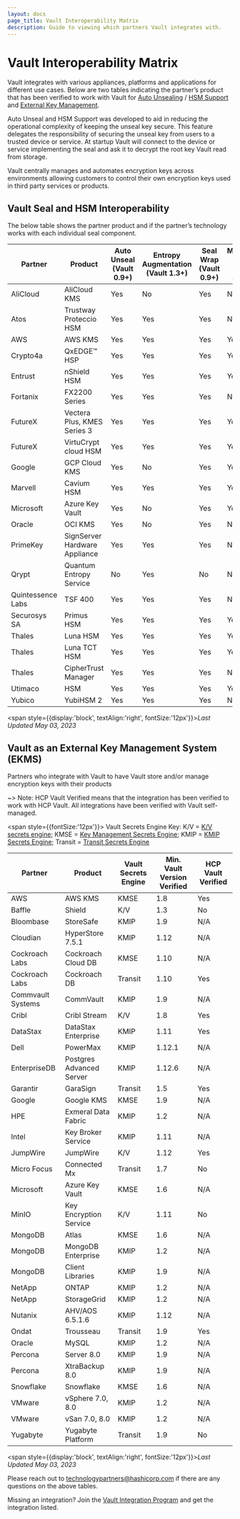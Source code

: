 ---
layout: docs
page_title: Vault Interoperability Matrix
description: Guide to viewing which partners Vault integrates with.
---

# Vault Interoperability Matrix

Vault integrates with various appliances, platforms and applications for different use cases. Below are two tables indicating the partner’s product that has been verified to work with Vault for [Auto Unsealing](/vault/docs/concepts/seal#auto-unseal) / [HSM Support](/vault/docs/enterprise/hsm) and [External Key Management](https://vaultproject.io/use-cases/key-management).

Auto Unseal and HSM Support was developed to aid in reducing the operational complexity of keeping the unseal key secure. This feature delegates the responsibility of securing the unseal key from users to a trusted device or service. At startup Vault will connect to the device or service implementing the seal and ask it to decrypt the root key Vault read from storage.

Vault centrally manages and automates encryption keys across environments allowing customers to control their own encryption keys used in third party services or products.

## Vault Seal and HSM Interoperability

The below table shows the partner product and if the partner’s technology works with each individual seal component.

| Partner           | Product                                | Auto Unseal <br/> (Vault 0.9+)  | Entropy Augmentation <br/>(Vault 1.3+) | Seal Wrap  <br/>(Vault 0.9+)   | Managed Keys  <br/> (Vault 1.10+) | Min. Vault Version Verified |
| ----------------- | -------------------------------------- | ------------ | -------------------- | ------------ |-------------- | --------------------------- |
| AliCloud          | AliCloud KMS                           | Yes          | No                   | Yes          | No            | 0.11.2                      |
| Atos              | Trustway Proteccio HSM                 | Yes          | Yes                  | Yes          | No            | 1.9                         |
| AWS               | AWS KMS                                | Yes          | Yes                  | Yes          | Yes           | 0.9                         |
| Crypto4a          | QxEDGE™️ HSP                            | Yes          | Yes                  | Yes          | Yes           | 1.9                         |
| Entrust           | nShield HSM                            | Yes          | Yes                  | Yes          | Yes           | 1.3                         |
| Fortanix          | FX2200 Series                          | Yes          | Yes                  | Yes          | No            | 0.10                        |
| FutureX           | Vectera Plus, KMES Series 3            | Yes          | Yes                  | Yes          | Yes           | 1.5                         |
| FutureX           | VirtuCrypt cloud HSM                   | Yes          | Yes                  | Yes          | Yes           | 1.5                         |
| Google            | GCP Cloud KMS                          | Yes          | No                   | Yes          | Yes           | 0.9                         |
| Marvell           | Cavium HSM                             | Yes          | Yes                  | Yes          | Yes           | 1.11                        |
| Microsoft         | Azure Key Vault                        | Yes          | No                   | Yes          | Yes           | 0.10.2                      |
| Oracle            | OCI KMS                                | Yes          | No                   | Yes          | No            | 1.2.3                       |
| PrimeKey          | SignServer Hardware Appliance          | Yes          | Yes                  | Yes          | No            | 1.6                         |
| Qrypt             | Quantum Entropy Service                | No           | Yes                  | No           | No            | 1.11                        |
| Quintessence Labs | TSF  400                               | Yes          | Yes                  | Yes          | No            | 1.4                         |
| Securosys SA      | Primus HSM                             | Yes          | Yes                  | Yes          | Yes           | 1.7                         |
| Thales            | Luna HSM                               | Yes          | Yes                  | Yes          | Yes           | 1.4                         |
| Thales            | Luna TCT HSM                           | Yes          | Yes                  | Yes          | Yes           | 1.4                         |   
| Thales            | CipherTrust Manager                    | Yes          | Yes                  | Yes          | No            | 1.7                         |
| Utimaco           | HSM                                    | Yes          | Yes                  | Yes          | Yes           | 1.4                         |
| Yubico            | YubiHSM 2                              | Yes          | Yes                  | Yes          | No            | 1.5                         |
<span style={{display:'block', textAlign:'right', fontSize:'12px'}}><em>Last Updated May 03, 2023</em></span>

## Vault as an External Key Management System (EKMS)

Partners who integrate with Vault to have Vault store and/or manage encryption keys with their products

~> Note: HCP Vault Verified means that the integration has been verified to work with HCP Vault. All integrations have been verified with Vault self-managed.

<span style={{fontSize:'12px'}}>
Vault Secrets Engine Key: K/V = <a href="/docs/secrets/kv">K/V secrets engine</a>; KMSE = <a href="/docs/secrets/key-management">Key Management Secrets Engine</a>; KMIP = <a href="/docs/secrets/kmip">KMIP Secrets Engine</a>; Transit = <a href="/docs/secrets/transit">Transit Secrets Engine</a>
</span>

| Partner           | Product                  | Vault Secrets Engine | Min. Vault Version Verified | HCP Vault Verified |
| ----------------- | ------------------------ | -------------------- | --------------------------- | ------------------- |
| AWS               | AWS KMS                  | KMSE                 | 1.8                         | Yes                 |
| Baffle            | Shield                   | K/V                  | 1.3                         | No                  |
| Bloombase         | StoreSafe                | KMIP                 | 1.9                         | N/A                 |
| Cloudian          | HyperStore 7.5.1         | KMIP                 | 1.12                        | N/A                 |
| Cockroach Labs    | Cockroach Cloud DB       | KMSE                 | 1.10                        | N/A                 |
| Cockroach Labs    | Cockroach DB             | Transit              | 1.10                        | Yes                 |
| Commvault Systems | CommVault                | KMIP                 | 1.9                         | N/A                 |
| Cribl             | Cribl Stream             | K/V                  | 1.8                         | Yes                 |
| DataStax          | DataStax Enterprise      | KMIP                 | 1.11                        | Yes                 |
| Dell              | PowerMax                 | KMIP                 | 1.12.1                      | N/A                 |
| EnterpriseDB      | Postgres Advanced Server | KMIP                 | 1.12.6                      | N/A                 |
| Garantir          | GaraSign                 | Transit              | 1.5                         | Yes                 |
| Google            | Google KMS               | KMSE                 | 1.9                         | N/A                 |
| HPE               | Exmeral Data Fabric      | KMIP                 | 1.2                         | N/A                 |
| Intel             | Key Broker Service       | KMIP                 | 1.11                        | N/A                 |
| JumpWire          | JumpWire                 | K/V                  | 1.12                        | Yes                 |
| Micro Focus       | Connected Mx             | Transit              | 1.7                         | No                  |
| Microsoft         | Azure Key Vault          | KMSE                 | 1.6                         | N/A                 |
| MinIO             | Key Encryption Service   | K/V                  | 1.11                        | No                  |
| MongoDB           | Atlas                    | KMSE                 | 1.6                         | N/A                 |
| MongoDB           | MongoDB Enterprise       | KMIP                 | 1.2                         | N/A                 |
| MongoDB           | Client Libraries         | KMIP                 | 1.9                         | N/A                 |
| NetApp            | ONTAP                    | KMIP                 | 1.2                         | N/A                 |
| NetApp            | StorageGrid              | KMIP                 | 1.2                         | N/A                 |
| Nutanix           | AHV/AOS 6.5.1.6          | KMIP                 | 1.12                        | N/A                 |
| Ondat             | Trousseau                | Transit              | 1.9                         | Yes                 |
| Oracle            | MySQL                    | KMIP                 | 1.2                         | N/A                 |
| Percona           | Server 8.0               | KMIP                 | 1.9                         | N/A                 |
| Percona           | XtraBackup 8.0           | KMIP                 | 1.9                         | N/A                 |
| Snowflake         | Snowflake                | KMSE                 | 1.6                         | N/A                 |
| VMware            | vSphere 7.0, 8.0         | KMIP                 | 1.2                         | N/A                 |
| VMware            | vSan 7.0, 8.0            | KMIP                 | 1.2                         | N/A                 |
| Yugabyte          | Yugabyte Platform        | Transit              | 1.9                         | No                  |
<span style={{display:'block', textAlign:'right', fontSize:'12px'}}><em>Last Updated May 03, 2023</em></span>

Please reach out to [technologypartners@hashicorp.com](mailto:technologypartners@hashicorp.com) if there are any questions on the above tables. 

Missing an integration? Join the [Vault Integration Program](/vault/docs/partnerships) and get the integration listed.
